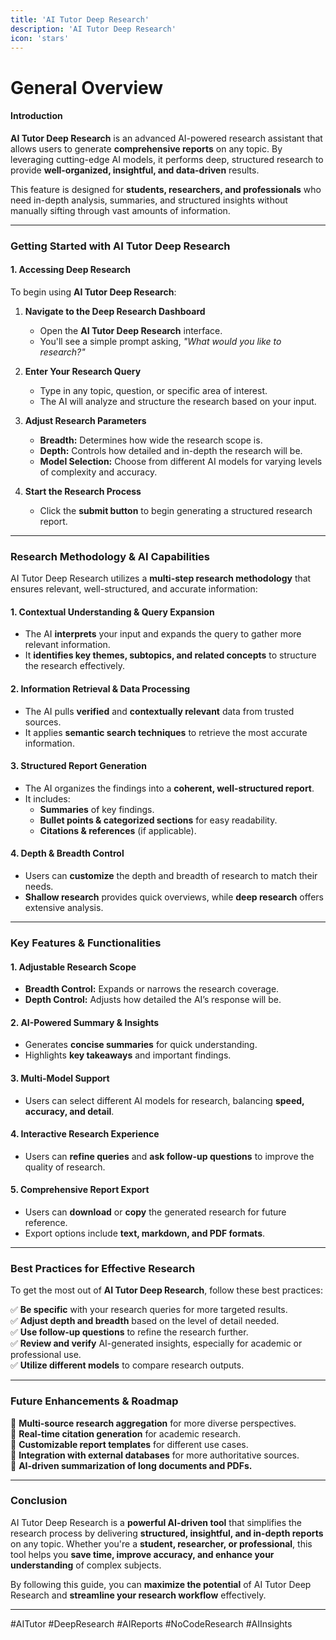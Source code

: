 ```yaml
---
title: 'AI Tutor Deep Research'
description: 'AI Tutor Deep Research'
icon: 'stars'
---
```


General Overview
================

#### Introduction

**AI Tutor Deep Research** is an advanced AI-powered research assistant that allows users to generate **comprehensive reports** on any topic. By leveraging cutting-edge AI models, it performs deep, structured research to provide **well-organized, insightful, and data-driven** results.

This feature is designed for **students, researchers, and professionals** who need in-depth analysis, summaries, and structured insights without manually sifting through vast amounts of information.

---

### Getting Started with AI Tutor Deep Research

#### **1. Accessing Deep Research**

To begin using **AI Tutor Deep Research**:

1. **Navigate to the Deep Research Dashboard**  
   - Open the **AI Tutor Deep Research** interface.  
   - You'll see a simple prompt asking, *"What would you like to research?"*  

2. **Enter Your Research Query**  
   - Type in any topic, question, or specific area of interest.  
   - The AI will analyze and structure the research based on your input.  

3. **Adjust Research Parameters**  
   - **Breadth:** Determines how wide the research scope is.  
   - **Depth:** Controls how detailed and in-depth the research will be.  
   - **Model Selection:** Choose from different AI models for varying levels of complexity and accuracy.  

4. **Start the Research Process**  
   - Click the **submit button** to begin generating a structured research report.  

---

### Research Methodology & AI Capabilities

AI Tutor Deep Research utilizes a **multi-step research methodology** that ensures relevant, well-structured, and accurate information:

#### **1. Contextual Understanding & Query Expansion**
- The AI **interprets** your input and expands the query to gather more relevant information.  
- It **identifies key themes, subtopics, and related concepts** to structure the research effectively.  

#### **2. Information Retrieval & Data Processing**
- The AI pulls **verified** and **contextually relevant** data from trusted sources.  
- It applies **semantic search techniques** to retrieve the most accurate information.  

#### **3. Structured Report Generation**
- The AI organizes the findings into a **coherent, well-structured report**.  
- It includes:
  - **Summaries** of key findings.  
  - **Bullet points & categorized sections** for easy readability.  
  - **Citations & references** (if applicable).  

#### **4. Depth & Breadth Control**
- Users can **customize** the depth and breadth of research to match their needs.  
- **Shallow research** provides quick overviews, while **deep research** offers extensive analysis.  

---

### Key Features & Functionalities

#### **1. Adjustable Research Scope**
- **Breadth Control:** Expands or narrows the research coverage.  
- **Depth Control:** Adjusts how detailed the AI’s response will be.  

#### **2. AI-Powered Summary & Insights**
- Generates **concise summaries** for quick understanding.  
- Highlights **key takeaways** and important findings.  

#### **3. Multi-Model Support**
- Users can select different AI models for research, balancing **speed, accuracy, and detail**.  

#### **4. Interactive Research Experience**
- Users can **refine queries** and **ask follow-up questions** to improve the quality of research.  

#### **5. Comprehensive Report Export**
- Users can **download** or **copy** the generated research for future reference.  
- Export options include **text, markdown, and PDF formats**.  

---

### Best Practices for Effective Research

To get the most out of **AI Tutor Deep Research**, follow these best practices:

✅ **Be specific** with your research queries for more targeted results.  
✅ **Adjust depth and breadth** based on the level of detail needed.  
✅ **Use follow-up questions** to refine the research further.  
✅ **Review and verify** AI-generated insights, especially for academic or professional use.  
✅ **Utilize different models** to compare research outputs.  

---

### Future Enhancements & Roadmap

🚀 **Multi-source research aggregation** for more diverse perspectives.  
🚀 **Real-time citation generation** for academic research.  
🚀 **Customizable report templates** for different use cases.  
🚀 **Integration with external databases** for more authoritative sources.  
🚀 **AI-driven summarization of long documents and PDFs.**  

---

### Conclusion

AI Tutor Deep Research is a **powerful AI-driven tool** that simplifies the research process by delivering **structured, insightful, and in-depth reports** on any topic. Whether you're a **student, researcher, or professional**, this tool helps you **save time, improve accuracy, and enhance your understanding** of complex subjects.

By following this guide, you can **maximize the potential** of AI Tutor Deep Research and **streamline your research workflow** effectively.

---

#AITutor #DeepResearch #AIReports #NoCodeResearch #AIInsights  


